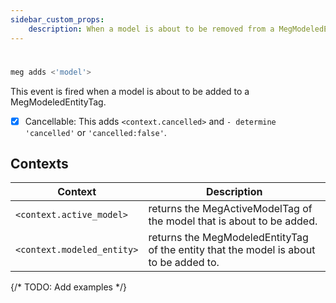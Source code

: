 ```yaml
---
sidebar_custom_props:
    description: When a model is about to be removed from a MegModeledEntityTag.
---
```

#
```js
meg adds <'model'>
```

This event is fired when a model is about to be added to a MegModeledEntityTag.

- [x] Cancellable: This adds `<context.cancelled>` and `- determine 'cancelled'` or `'cancelled:false'`.

## Contexts

| Context                    | Description                                                                           |
| -------------------------- | ------------------------------------------------------------------------------------- |
| `<context.active_model>`   | returns the MegActiveModelTag of the model that is about to be added.                 |
| `<context.modeled_entity>` | returns the MegModeledEntityTag of the entity that the model is about to be added to. |

{/* 
TODO: Add examples
*/}
